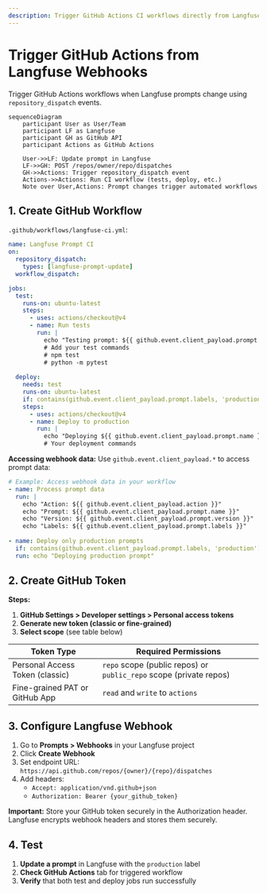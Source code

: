 ```yaml
---
description: Trigger GitHub Actions CI workflows directly from Langfuse prompt webhooks using repository_dispatch events
---
```


# Trigger GitHub Actions from Langfuse Webhooks

Trigger GitHub Actions workflows when Langfuse prompts change using `repository_dispatch` events.

```mermaid
sequenceDiagram
    participant User as User/Team
    participant LF as Langfuse
    participant GH as GitHub API
    participant Actions as GitHub Actions

    User->>LF: Update prompt in Langfuse
    LF->>GH: POST /repos/owner/repo/dispatches
    GH->>Actions: Trigger repository_dispatch event
    Actions->>Actions: Run CI workflow (tests, deploy, etc.)
    Note over User,Actions: Prompt changes trigger automated workflows
```


## 1. Create GitHub Workflow

`.github/workflows/langfuse-ci.yml`:

```yaml
name: Langfuse Prompt CI
on:
  repository_dispatch:
    types: [langfuse-prompt-update]
  workflow_dispatch:

jobs:
  test:
    runs-on: ubuntu-latest
    steps:
      - uses: actions/checkout@v4
      - name: Run tests
        run: |
          echo "Testing prompt: ${{ github.event.client_payload.prompt.name }} v${{ github.event.client_payload.prompt.version }}"
          # Add your test commands
          # npm test
          # python -m pytest
          
  deploy:
    needs: test
    runs-on: ubuntu-latest
    if: contains(github.event.client_payload.prompt.labels, 'production')
    steps:
      - uses: actions/checkout@v4
      - name: Deploy to production
        run: |
          echo "Deploying ${{ github.event.client_payload.prompt.name }} v${{ github.event.client_payload.prompt.version }}"
          # Your deployment commands
```

**Accessing webhook data:** Use `github.event.client_payload.*` to access prompt data:

```yaml
# Example: Access webhook data in your workflow
- name: Process prompt data
  run: |
    echo "Action: ${{ github.event.client_payload.action }}"
    echo "Prompt: ${{ github.event.client_payload.prompt.name }}"
    echo "Version: ${{ github.event.client_payload.prompt.version }}"
    echo "Labels: ${{ github.event.client_payload.prompt.labels }}"
    
- name: Deploy only production prompts
  if: contains(github.event.client_payload.prompt.labels, 'production')
  run: echo "Deploying production prompt"
```

## 2. Create GitHub Token


**Steps:**
1. **GitHub Settings > Developer settings > Personal access tokens**
2. **Generate new token (classic or fine-grained)**
3. **Select scope** (see table below)

| Token Type | Required Permissions |
|------------|-------------------|
| Personal Access Token (classic) | `repo` scope (public repos) or `public_repo` scope (private repos) |
| Fine-grained PAT or GitHub App | `read` and `write` to `actions` |


## 3. Configure Langfuse Webhook

1. Go to **Prompts > Webhooks** in your Langfuse project
2. Click **Create Webhook**
3. Set endpoint URL: `https://api.github.com/repos/{owner}/{repo}/dispatches`
4. Add headers:
   - `Accept: application/vnd.github+json`
   - `Authorization: Bearer {your_github_token}`


**Important:** Store your GitHub token securely in the Authorization header. Langfuse encrypts webhook headers and stores them securely.

## 4. Test

1. **Update a prompt** in Langfuse with the `production` label
2. **Check GitHub Actions** tab for triggered workflow
3. **Verify** that both test and deploy jobs run successfully

